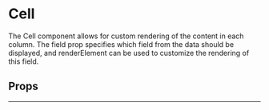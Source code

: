 
<Meta of={RoschCellStories} />

# Cell

The Cell component allows for custom rendering of the content in each column. The field prop specifies which field from the data should be displayed, and renderElement can be used to customize the rendering of this field.
## Props
<Controls of={RoschCellStories.DefaultCell} />

---